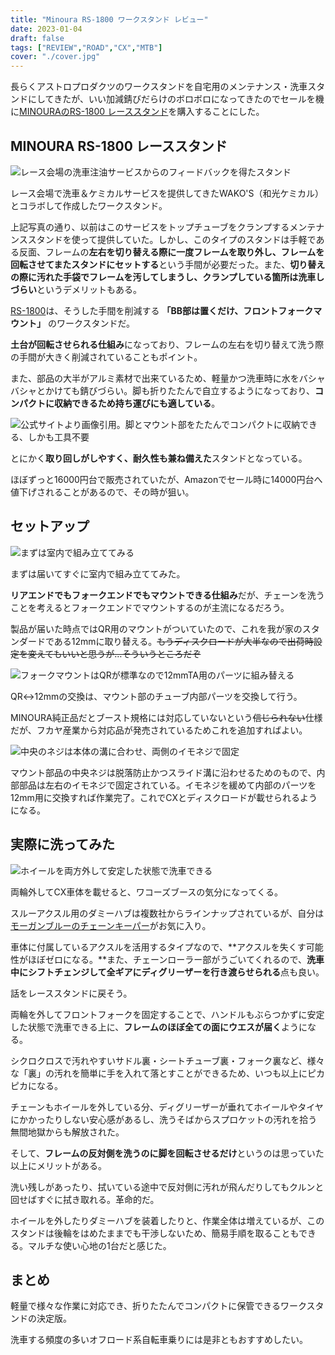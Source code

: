 ```yaml
---
title: "Minoura RS-1800 ワークスタンド レビュー"
date: 2023-01-04
draft: false
tags: ["REVIEW","ROAD","CX","MTB"]
cover: "./cover.jpg"
---
```


長らくアストロプロダクツのワークスタンドを自宅用のメンテナンス・洗車スタンドにしてきたが、いい加減錆びだらけのボロボロになってきたのでセールを機に[MINOURAのRS-1800 レーススタンド](https://amzn.to/3jDsGBD)を購入することにした。

## MINOURA RS-1800 レーススタンド

![レース会場の洗車注油サービスからのフィードバックを得たスタンド](./old_wakos.jpg)

レース会場で洗車＆ケミカルサービスを提供してきたWAKO'S（和光ケミカル）とコラボして作成したワークスタンド。

上記写真の通り、以前はこのサービスをトップチューブをクランプするメンテナンススタンドを使って提供していた。しかし、このタイプのスタンドは手軽である反面、フレームの**左右を切り替える際に一度フレームを取り外し、フレームを回転させてまたスタンドにセットする**という手間が必要だった。また、**切り替えの際に汚れた手袋でフレームを汚してしまうし、クランプしている箇所は洗車しづらい**というデメリットもある。

[RS-1800](https://amzn.to/3jDsGBD)は、そうした手間を削減する **「BB部は置くだけ、フロントフォークマウント」** のワークスタンドだ。

**土台が回転させられる仕組み**になっており、フレームの左右を切り替えて洗う際の手間が大きく削減されていることもポイント。

また、部品の大半がアルミ素材で出来ているため、軽量かつ洗車時に水をバシャバシャとかけても錆びづらい。脚も折りたたんで自立するようになっており、**コンパクトに収納できるため持ち運びにも適している**。

![公式サイトより画像引用。脚とマウント部をたたんでコンパクトに収納できる、しかも工具不要](./rs-1800-02.jpg)

とにかく**取り回しがしやすく、耐久性も兼ね備えた**スタンドとなっている。

ほぼずっと16000円台で販売されていたが、Amazonでセール時に14000円台へ値下げされることがあるので、その時が狙い。

<LinkBox url="https://www.amazon.co.jp/gp/product/B078GVS4CT/" isAmazonLink />

## セットアップ

![まずは室内で組み立ててみる](./workstand.jpg)

まずは届いてすぐに室内で組み立ててみた。

**リアエンドでもフォークエンドでもマウントできる仕組み**だが、チェーンを洗うことを考えるとフォークエンドでマウントするのが主流になるだろう。

製品が届いた時点ではQR用のマウントがついていたので、これを我が家のスタンダードである12mmに取り替える。~~もうディスクロードが大半なので出荷時設定を変えてもいいと思うが…そういうところだぞ~~

![フォークマウントはQRが標準なので12mmTA用のパーツに組み替える](./change_ta12.jpg)

QR↔12mmの交換は、マウント部のチューブ内部パーツを交換して行う。

MINOURA純正品だとブースト規格には対応していないという~~信じられない~~仕様だが、フカヤ産業から対応品が発売されているためこれを追加すればよい。

<LinkBox url="https://fukaya-nagoya.co.jp/product/rs-1800boost-fork/" />

![中央のネジは本体の溝に合わせ、両側のイモネジで固定](./change_ta12_2.jpg)

マウント部品の中央ネジは脱落防止かつスライド溝に沿わせるためのもので、内部部品は左右のイモネジで固定されている。イモネジを緩めて内部のパーツを12mm用に交換すれば作業完了。これでCXとディスクロードが載せられるようになる。

## 実際に洗ってみた

![ホイールを両方外して安定した状態で洗車できる](./cover.jpg)

両輪外してCX車体を載せると、ワコーズブースの気分になってくる。

スルーアクスル用のダミーハブは複数社からラインナップされているが、自分は[モーガンブルーのチェーンキーパー](https://amzn.to/3GnVtTr)がお気に入り。

<LinkBox url="https://www.amazon.co.jp/dp/B07FKGR3HX/" isAmazonLink />

車体に付属しているアクスルを活用するタイプなので、**アクスルを失くす可能性がほぼゼロになる。**また、チェーンローラー部がうごいてくれるので、**洗車中にシフトチェンジして全ギアにディグリーザーを行き渡らせられる**点も良い。

話をレーススタンドに戻そう。

両輪を外してフロントフォークを固定することで、ハンドルもぶらつかずに安定した状態で洗車できる上に、**フレームのほぼ全ての面にウエスが届く**ようになる。

シクロクロスで汚れやすいサドル裏・シートチューブ裏・フォーク裏など、様々な「裏」の汚れを簡単に手を入れて落とすことができるため、いつも以上にピカピカになる。

チェーンもホイールを外している分、ディグリーザーが垂れてホイールやタイヤにかかったりしない安心感があるし、洗うそばからスプロケットの汚れを拾う無間地獄からも解放された。

そして、**フレームの反対側を洗うのに脚を回転させるだけ**というのは思っていた以上にメリットがある。

洗い残しがあったり、拭いている途中で反対側に汚れが飛んだりしてもクルンと回せばすぐに拭き取れる。革命的だ。

ホイールを外したりダミーハブを装着したりと、作業全体は増えているが、このスタンドは後輪をはめたままでも干渉しないため、簡易手順を取ることもできる。マルチな使い心地の1台だと感じた。

## まとめ

軽量で様々な作業に対応でき、折りたたんでコンパクトに保管できるワークスタンドの決定版。

洗車する頻度の多いオフロード系自転車乗りには是非ともおすすめしたい。

<LinkBox url="https://www.amazon.co.jp/gp/product/B078GVS4CT/" isAmazonLink />
